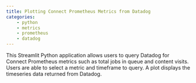 ```yaml
---
title: Plotting Connect Prometheus Metrics from Datadog 
categories:
    - python 
    - metrics 
    - prometheus
    - datadog
---
```


This Streamlit Python application allows users to query Datadog for 
Connect Prometheus metrics such as total jobs in queue and content 
visits. Users are able to select a metric and timeframe to query. 
A plot displays the timeseries data returned from Datadog. 

